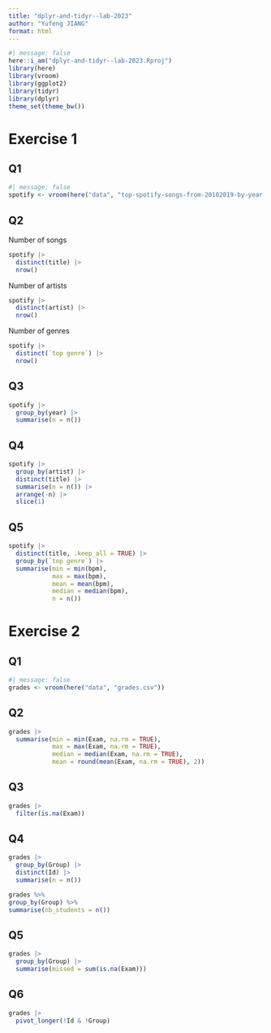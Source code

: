 ```yaml
---
title: "dplyr-and-tidyr--lab-2023"
author: "Yufeng JIANG"
format: html
---
```


```r
#| message: false
here::i_am("dplyr-and-tidyr--lab-2023.Rproj")
library(here)
library(vroom)
library(ggplot2)
library(tidyr)
library(dplyr)
theme_set(theme_bw())
```
# Exercise 1

## Q1
```r
#| message: false
spotify <- vroom(here("data", "top-spotify-songs-from-20102019-by-year.csv"))
```
## Q2
Number of songs
```r
spotify |> 
  distinct(title) |>
  nrow()
```

Number of artists
```r
spotify |>
  distinct(artist) |>
  nrow()
```

Number of genres
```r
spotify |>
  distinct(`top genre`) |>
  nrow()
```
## Q3
```r
spotify |>
  group_by(year) |>
  summarise(n = n())
```
## Q4
```r
spotify |>
  group_by(artist) |>
  distinct(title) |>
  summarise(n = n()) |>
  arrange(-n) |>
  slice(1)
```
## Q5
```r
spotify |>
  distinct(title, .keep_all = TRUE) |>
  group_by(`top genre`) |>
  summarise(min = min(bpm),
            max = max(bpm),
            mean = mean(bpm),
            median = median(bpm),
            n = n())
```

# Exercise 2

## Q1
```r
#| message: false
grades <- vroom(here("data", "grades.csv"))
```
## Q2
```r
grades |>
  summarise(min = min(Exam, na.rm = TRUE),
            max = max(Exam, na.rm = TRUE),
            median = median(Exam, na.rm = TRUE),
            mean = round(mean(Exam, na.rm = TRUE), 2))
```
## Q3
```r
grades |>
  filter(is.na(Exam))
```
## Q4
```r
grades |>
  group_by(Group) |>
  distinct(Id) |>
  summarise(n = n())
```
```r
grades %>%
group_by(Group) %>%
summarise(nb_students = n())
```
## Q5
```r
grades |>
  group_by(Group) |>
  summarise(missed = sum(is.na(Exam)))
```
## Q6
```r
grades |>
  pivot_longer(!Id & !Group)
```



